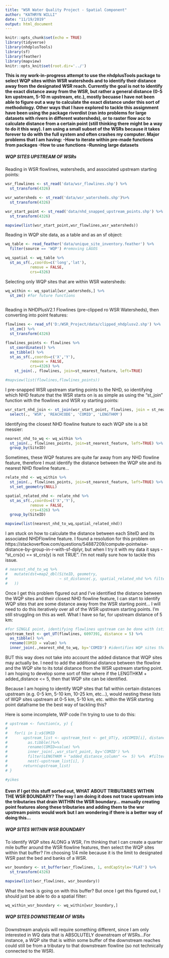 ```yaml
---
title: "WSR Water Quality Project - Spatial Component"
author: "KATHRYN WILLI"
date: "11/19/2019"
output: html_document
---
```


```r
knitr::opts_chunk$set(echo = TRUE)
library(tidyverse)
library(nhdplusTools)
library(sf)
library(feather)
library(mapview)
knitr::opts_knit$set(root.dir='../')
```
**This is my work-in-progress attempt to use the nhdplusTools package to select WQP sites within WSR watersheds and to identify their distance away from the designated WSR reach. Currently the goal is not to identify the exact distance away from the WSR, but rather a general distance (0-5 km upstream, 5-10 m upstream, etc.), mostly becuase I have not been able to figure out a way to calculate the exact distance under this sort of methodology. Other ways that I have explored to tackle this assignment have been using the package riverdist (ran into problems for large datasets with rivers in different watersheds), or to raster flow acc to calculate distance from a certain point (still thinking there might be a way to do it this way). I am using a small subset of the WSRs because it takes forever to do with the full system and often crashes my computer. Major problems that I am having:  -How to iterate within pre-made functions from packages  -How to use functions  -Running large datasets** 

##### WQP SITES UPSTREAM OF WSRs

Reading in WSR flowlines, watersheds, and associated upstream starting points:
```r
wsr_flowlines <- st_read('data/wsr_flowlines.shp') %>%
  st_transform(4326)

wsr_watersheds <- st_read('data/wsr_watersheds.shp')%>%
  st_transform(4326) 

wsr_start_point <- st_read('data/nhd_snapped_upstream_points.shp') %>%
  st_transform(4326)

mapview(list(wsr_start_point,wsr_flowlines,wsr_watersheds))
```

Reading in WQP site data, as a table and as an sf object:
```r
wq_table <- read_feather('data/unique_site_inventory.feather') %>%
  filter(source == 'WQP') #removing LAGOS

wq_spatial <- wq_table %>%
  st_as_sf(.,coords=c('long','lat'), 
           remove = FALSE,
           crs=4326) 
```

Selecting only WQP sites that are within WSR watersheds:
```r
wq_within <- wq_spatial[wsr_watersheds,] %>%
  st_zm() #for future functions
  
```

Reading in NHDPlusV2.1 Flowlines (pre-clipped ro WSR Watersheds), then converting into point features:
```r
flowlines <- read_sf('D:/WSR_Project/data/clipped_nhdplusv2.shp') %>%
  st_zm() %>%
  st_transform(4326)

flowlines_points <- flowlines %>%
  st_coordinates() %>%
  as_tibble() %>%
  st_as_sf(.,coords=c('X','Y'), 
           remove = FALSE,
           crs=4326) %>%
    st_join(., flowlines, join=st_nearest_feature, left=TRUE)

#mapview(list(flowlines,flowlines_points))
```

I pre-snapped WSR upstream starting points to the NHD, so identifying which NHD feature that the WSR starts on is as simple as using the "st_join" function with the flowlines and WSR xy starting points:
```r
wsr_start_nhd_join <- st_join(wsr_start_point, flowlines, join = st_nearest_feature, left=TRUE) %>%
  select(., 'WSR', 'REACHCODE', 'COMID', 'LENGTHKM')
```

Identifying the closest NHD flowline feature to each WQP site is a bit messier:
```r
nearest_nhd_to_wq <- wq_within %>%
  st_join(., flowlines_points, join=st_nearest_feature, left=TRUE) %>%
  group_by(SiteID)
```

Sometimes, these WQP features are quite far away from any NHD flowline feature, therefore I must identify the distance between the WQP site and its nearest NHD flowline feature...
```r
relate_nhd <- wq_within %>%
  st_join(., flowlines_points, join=st_nearest_feature, left=TRUE) %>%
  st_set_geometry(NULL)

spatial_related_nhd <- relate_nhd %>%
  st_as_sf(.,coords=c('X','Y'), 
           remove = FALSE,
           crs=4326) %>%
  group_by(SiteID)

mapview(list(nearest_nhd_to_wq,spatial_related_nhd))
```

I am stuck on how to calculate the distance between each SiteID and its associated NHDFlowline feature. I found a resolution for this problem on https://stackoverflow.com/questions/54887209/compute-pointwise-distance-by-group-in-r-with-sf-dplyr, but when I try it with my data it says - "st_crs(x) == st_crs(y) is not TRUE". I'm not really sure how to tackle this issue.
```r
# nearest_nhd_to_wq %>%
#   mutate(dst=map2_dbl(SiteID, geometry,
#                       ~ st_distance(.y, spatial_related_nhd %>% filter(SiteID == .x) %>% pull(geometry))
#   ))
```

Once I get this problem figured out and I've identified the distance between the WQP sites and their closest NHD flowline feature, I can start to identify WQP sites that are some distance away from the WSR starting point... I will need to do this iteratively over all of the WSR upstream starting points. I'm still struggling on this as well. What I have so far, for upstream distance of 5 km:
```r
#for SINGLE point, identifying flowlines upstream can be done with (still struggling with doing this iteratively):
upstream_test <- get_UT(flowlines, 6097391, distance = 5) %>%
  as_tibble() %>%
  rename(COMID = value) %>%
  inner_join(.,nearest_nhd_to_wq, by='COMID') #identifies WQP sites that are associated with these flowlines
```

BUT this way does not take into account the added distance that WQP sites may actually be. I need to add the additional distance between the flowline and the WQP site to its total distance from the WSR upstream starting point. I am hoping to develop some sort of filter where if the LENGTHKM + added_distance <= 5, then that WQP site can be identified. 

Because I am hoping to identify WQP sites that fall within certain distances upstream (e.g. 0-5 km, 5-10 km, 10-25 km, etc...), would nesting these lists of WQP sites upstream at 0-5 km, 5-10 km, etc. within the WSR starting point dataframe be the best way of tackling this?

Here is some incomplete, WIP code I'm trying to use to do this:
```r
# upstream <- function(x, y) {
#   
#   for(i in 1:x$COMID
#       upstream_list <- upstream_test <- get_UT(y, x$COMID[i], distance = 5) %>%
#         as.tibble()%>%
#         rename(COMID=value) %>%
#         inner_join(.,wsr_start_point, by='COMID') %>%
#         filter(LENGTHKM + "added_distance_column" <=  5) %>%  #filter out wqp sites that are beyond 5 km away including added distance from snapped flowine. 
#         nest(-upstream_list[i], )
#       return(upstream_list)
# }

#yikes
```
#### Even if I get this stuff sorted out, **WHAT ABOUT TRIBUTARIES WITHIN THE WSR BOUNDARY?** The way I am doing it does not trace upstream into the tributaries that drain WITHIN the WSR boundary... manually creating point features along these tributaries and adding them to the wsr upstream points would work but I am wondering if there is a better way of doing this...


##### WQP SITES WITHIN WSR BOUNDARY

To identify WQP sites ALONG a WSR, I'm thinking that I can create a quarter mile buffer around the WSR flowline features, then select the WQP sites within that buffer? I'm choosing 1/4 mile because it is the limit to designated WSR past the bed and banks of a WSR.
```r
wsr_boundary <- st_buffer(wsr_flowlines, 1, endCapStyle='FLAT') %>%
  st_transform(4326)

mapview(list(wsr_flowlines, wsr_boundary))
```

What the heck is going on with this buffer? But once I get this figured out, I should just be able to do a spatial filter:
```r
wq_within_wsr_boundary <- wq_within[wsr_boundary,]
```
##### WQP SITES DOWNSTREAM OF WSRs

Downstream analysis will require something different, since I am only interested in WQ data that is ABSOLUTELY downstream of WSRs...For instance, a WQP site that is within some buffer of the downstream reaches could still be from a tributary to that downstream flowline (so not technically connected to the WSR).
